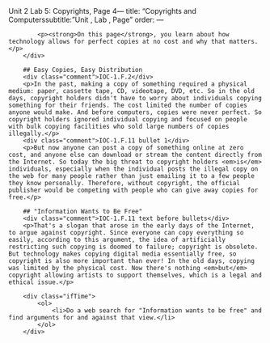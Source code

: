 Unit 2 Lab 5: Copyrights, Page 4---
title: "Copyrights and Computerssubtitle: "Unit , Lab , Page"
order:
---
        <div class="learn">
            <p><strong>On this page</strong>, you learn about how technology allows for perfect copies at no cost and why that matters.</p>
        </div>
        
    	## Easy Copies, Easy Distribution
        <div class="comment">IOC-1.F.2</div>
        <p>In the past, making a copy of something required a physical medium: paper, cassette tape, CD, videotape, DVD, etc. So in the old days, copyright holders didn't have to worry about individuals copying something for their friends. The cost limited the number of copies anyone would make. And before computers, copies were never perfect. So copyright holders ignored individual copying and focused on people with bulk copying facilities who sold large numbers of copies illegally.</p>
        <div class="comment">IOC-1.F.11 bullet 1</div>
        <p>But now anyone can post a copy of something online at zero cost, and anyone else can download or stream the content directly from the Internet. So today the big threat to copyright holders <em>is</em> individuals, especially when the individual posts the illegal copy on the web for many people rather than just emailing it to a few people they know personally. Therefore, without copyright, the official publisher would be competing with people who can give away copies for free.</p>
    	
        ## "Information Wants to Be Free"
        <div class="comment">IOC-1.F.11 text before bullets</div>
        <p>That's a slogan that arose in the early days of the Internet, to argue against copyright. Since everyone can copy everything so easily, according to this argument, the idea of artificially restricting such copying is doomed to failure; copyright is obsolete. But technology makes copying digital media essentially free, so copyright is also more important than ever! In the old days, copying was limited by the physical cost. Now there's nothing <em>but</em> copyright allowing artists to support themselves, which is a legal and ethical issue.</p>
		
    	<div class="ifTime">
			<ol>
				<li>Do a web search for "Information wants to be free" and find arguments for and against that view.</li>
        	</ol>
        </div>
        
               
